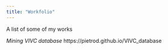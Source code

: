 ```yaml
---
title: "Workfolio"
---
```


A list of some of my works

*Mining VIVC database*
https://pietrod.github.io/VIVC_database